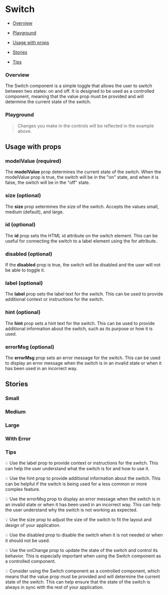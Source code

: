 
<Meta of={SwitchStories} />

# Switch

- [Overview](#overview)

- [Playground](#playground)

- [Usage with props](#usage)

- [Stories](#stories)

- [Tips](#tips)

### Overview <a id="overview" />

The Switch component is a simple toggle that allows the user to switch between two states: on and off. It is designed to be used as a controlled component, meaning that the value prop must be provided and will determine the current state of the switch.

<Canvas>
  <Story of={SwitchStories.Overview} />
</Canvas>

### Playground <a id="playground" />

> Changes you make in the controls will be reflected in the example above.

<Controls of={SwitchStories.Overview} exclude={/^(on|change|onChange.*)$/} />

## Usage with props <a id="usage" />

### modelValue (required)

The **modelValue** prop determines the current state of the switch. When the modelValue prop is true, the switch will be in the "on" state, and when it is false, the switch will be in the "off" state.

### size (optional)

The **size** prop setermines the size of the switch. Accepts the values small, medium (default), and large.

### id (optional)

The **id** prop sets the HTML id attribute on the switch element. This can be useful for connecting the switch to a label element using the for attribute.

### disabled (optional)

If the **disabled** prop is true, the switch will be disabled and the user will not be able to toggle it.

### label (optional)

The **label** prop sets the label text for the switch. This can be used to provide additional context or instructions for the switch.

### hint (optional)

The **hint** prop sets a hint text for the switch. This can be used to provide additional information about the switch, such as its purpose or how it is used.

### errorMsg (optional)

The **errorMsg** prop sets an error message for the switch. This can be used to display an error message when the switch is in an invalid state or when it has been used in an incorrect way.

## Stories <a id="stories" />

### Small

<Canvas>
  <Story of={SwitchStories.Small} />
</Canvas>

### Medium

<Canvas>
  <Story of={SwitchStories.Medium} />
</Canvas>

### Large

<Canvas>
  <Story of={SwitchStories.Large} />
</Canvas>

### With Error

<Canvas>
  <Story of={SwitchStories.WithError} />
</Canvas>

### Tips <a id="tips" />

💡 Use the label prop to provide context or instructions for the switch. This can help the user understand what the switch is for and how to use it.

💡 Use the hint prop to provide additional information about the switch. This can be helpful if the switch is being used for a less common or more complex feature.

💡 Use the errorMsg prop to display an error message when the switch is in an invalid state or when it has been used in an incorrect way. This can help the user understand why the switch is not working as expected.

💡 Use the size prop to adjust the size of the switch to fit the layout and design of your application.

💡 Use the disabled prop to disable the switch when it is not needed or when it should not be used.

💡 Use the onChange prop to update the state of the switch and control its behavior. This is especially important when using the Switch component as a controlled component.

💡 Consider using the Switch component as a controlled component, which means that the value prop must be provided and will determine the current state of the switch. This can help ensure that the state of the switch is always in sync with the rest of your application.
